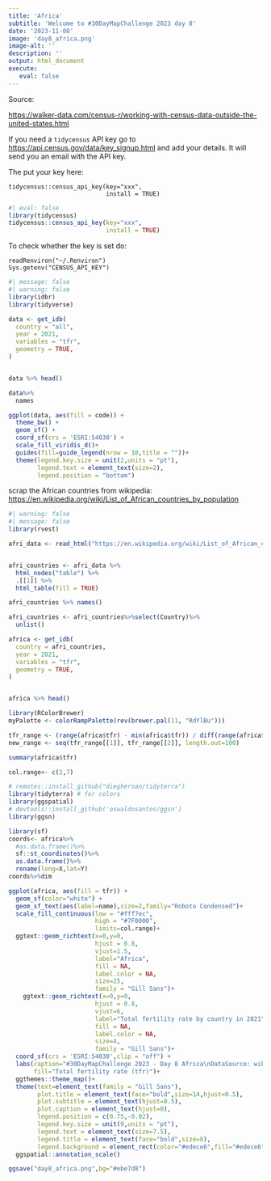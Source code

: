 ```yaml
---
title: 'Africa'
subtitle: 'Welcome to #30DayMapChallenge 2023 day 8'
date: '2023-11-08'
image: 'day8_africa.png'
image-alt: ''
description: ''
output: html_document
execute: 
   eval: false
---
```


Source: 

<https://walker-data.com/census-r/working-with-census-data-outside-the-united-states.html>


If you need a `tidycensus` API key go to <https://api.census.gov/data/key_signup.html> and add your details. It will send you an email with the API key.

The put your key here:

    tidycensus::census_api_key(key="xxx",
                               install = TRUE)
```r
#| eval: false
library(tidycensus)
tidycensus::census_api_key(key="xxx",
                           install = TRUE)
```


To check whether the key is set do:
    
    readRenviron("~/.Renviron")
    Sys.getenv("CENSUS_API_KEY")
    

```r
#| message: false
#| warning: false
library(idbr)
library(tidyverse)
```

```r
data <- get_idb(
  country = "all",
  year = 2021,
  variables = "tfr",
  geometry = TRUE,
)


data %>% head()
```
```r
data%>%
  names
```
```r
ggplot(data, aes(fill = code)) + 
  theme_bw() + 
  geom_sf() + 
  coord_sf(crs = 'ESRI:54030') + 
  scale_fill_viridis_d()+
  guides(fill=guide_legend(nrow = 10,title = ""))+
  theme(legend.key.size = unit(2,units = "pt"),
        legend.text = element_text(size=2),
        legend.position = "bottom")
```
scrap the African countries from wikipedia:
<https://en.wikipedia.org/wiki/List_of_African_countries_by_population>

```r
#| warning: false
#| message: false
library(rvest)
```

```r
afri_data <- read_html("https://en.wikipedia.org/wiki/List_of_African_countries_by_population")


afri_countries <- afri_data %>%
  html_nodes("table") %>%
  .[[1]] %>%
  html_table(fill = TRUE)

afri_countries %>% names()
```


```r
afri_countries <- afri_countries%>%select(Country)%>%
  unlist()
```


```r
africa <- get_idb(
  country = afri_countries,
  year = 2021,
  variables = "tfr",
  geometry = TRUE,
)


africa %>% head()
```

```r
library(RColorBrewer)
myPalette <- colorRampPalette(rev(brewer.pal(11, "RdYlBu")))
```

```r
tfr_range <- (range(africa$tfr) - min(africa$tfr)) / diff(range(africa$tfr))
new_range <- seq(tfr_range[[1]], tfr_range[[2]], length.out=100)
```

```r

summary(africa$tfr)
```

```r
col.range<- c(2,7)
```

```r
# remotes::install_github("dieghernan/tidyterra")
library(tidyterra) # for colors
library(ggspatial)
# devtools::install_github('oswaldosantos/ggsn')
library(ggsn)
```
```r
library(sf)
coords<- africa%>%
  #as.data.frame()%>%
  sf::st_coordinates()%>%
  as.data.frame()%>%
  rename(long=X,lat=Y)
coords%>%dim
```


```r
ggplot(africa, aes(fill = tfr)) + 
  geom_sf(color="white") + 
  geom_sf_text(aes(label=name),size=2,family="Roboto Condensed")+
  scale_fill_continuous(low = "#fff7ec", 
                        high = "#7F0000",
                        limits=col.range)+
  ggtext::geom_richtext(x=0,y=0,
                        hjust = 0.8,
                        vjust=1.5,
                        label="Africa",
                        fill = NA, 
                        label.color = NA,
                        size=25,
                        family = "Gill Sans")+
    ggtext::geom_richtext(x=0,y=0,
                        hjust = 0.8,
                        vjust=6,
                        label="Total fertility rate by country in 2021",
                        fill = NA, 
                        label.color = NA,
                        size=4,
                        family = "Gill Sans")+
  coord_sf(crs = 'ESRI:54030',clip = "off") + 
  labs(caption="#30DayMapChallenge 2023 - Day 8 Africa\nDataSource: wikipedia & {idbr} package | Map @fgazzelloni\n\n'Scale on map varies by more than 10%, scale bar may be inaccurate' {ggspatial}",
       fill="Total fertility rate (tfr)")+
  ggthemes::theme_map()+
  theme(text=element_text(family = "Gill Sans"),
        plot.title = element_text(face="bold",size=14,hjust=0.5),
        plot.subtitle = element_text(hjust=0.5),
        plot.caption = element_text(hjust=0),
        legend.position = c(0.75,-0.02),
        legend.key.size = unit(9,units = "pt"),
        legend.text = element_text(size=7.5),
        legend.title = element_text(face="bold",size=8),
        legend.background = element_rect(color="#edece6",fill="#edece6"))+
  ggspatial::annotation_scale()

```


```r
ggsave("day8_africa.png",bg="#ebe7d8")
```

